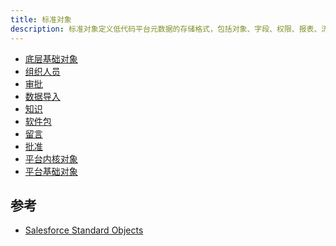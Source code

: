 ```yaml
---
title: 标准对象
description: 标准对象定义低代码平台元数据的存储格式，包括对象、字段、权限、报表、流程等；以及企业软件必须的基础数据：组织、人员、角色等。
---
```


- [底层基础对象](./standard-objects-base)
- [组织人员](./standard-objects-organizations)
- [审批](./standard-objects-workflow)
- [数据导入](./standard-objects-data_import)
- [知识](./standard-objects-cms)
- [软件包](./standard-objects-package)
- [留言](./standard-objects-chat)
- [批准](./standard-objects-process)
- [平台内核对象](./standard-objects-core)
- [平台基础对象](./standard-objects-common)



## 参考

- [Salesforce Standard Objects](https://developer.salesforce.com/docs/atlas.en-us.object_reference.meta/object_reference/sforce_api_objects_list.htm)
